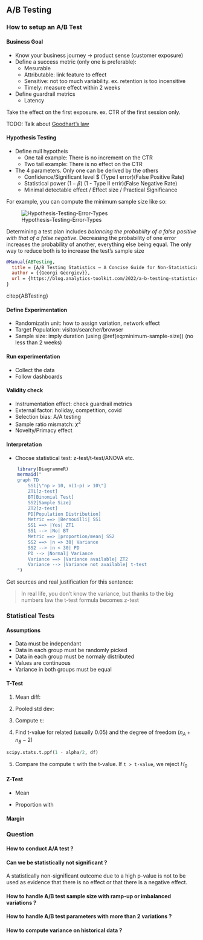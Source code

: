 ## A/B Testing

### How to setup an A/B Test

#### Business Goal

- Know your business journey -> product sense (customer exposure)
- Define a success metric (only one is preferable):
  - Mesurable
  - Attributable: link feature to effect
  - Sensitive: not too much variability. ex. retention is too incensitive
  - Timely: measure effect within 2 weeks
- Define guardrail metrics
  - Latency

Take the effect on the first exposure. ex. CTR of the first session only.

TODO: Talk about [Goodhart's law](https://en.wikipedia.org/wiki/Goodhart%27s_law)

#### Hypothesis Testing

- Define null hypotheis
    - One tail example: There is no increment on the CTR
    - Two tail example: There is no effect on the CTR
- The 4 parameters. Only one can be derived by the others
    - Confidence/Significant level $\alpha\ (Type I error)(False Positive Rate)
    - Statistical power $(1-\beta)$ (1 - Type II errir)(False Negative Rate)
    - Minimal detectable effect / Effect size / Practical Significance

For example, you can compute the minimum sample size like so:

\begin{equation}
  n = \frac{2\sigma^2(z_{\alpha/2}+z_{\beta})}{\theta^2}
  (\#eq:minium-sample-size)
\end{equation}

![Hypothesis-Testing-Error-Types](https://blog.analytics-toolkit.com/wp-content/uploads/2022/02/2022-02-24-Hypothesis-Testing-Error-Types.png)

Determining a test plan includes *balancing the probability of a false positive with that of a false negative*. Decreasing the probability of one error increases the probability of another, everything else being equal. The only way to reduce both is to increase the test’s sample size


```bibtex
@Manual{ABTesting,
  title = {A/B Testing Statistics – A Concise Guide for Non-Statisticians},
  author = {{Georgi Georgiev}},
  url = {https://blog.analytics-toolkit.com/2022/a-b-testing-statistics-a-concise-guide/},
}
```

citep{ABTesting}

#### Define Experimentation

- Randomizatin unit: how to assign variation, network effect
- Target Population: visitor/searcher/browser
- Sample size: imply duration (using \@ref(eq:minimum-sample-size)) (no less than 2 weeks)

#### Run experimentation

 - Collect the data
 - Follow dashboards

#### Validity check

 - Instrumentation effect: check guardrail metrics
 - External factor: holiday, competition, covid
 - Selection bias: A/A testing
 - Sample ratio mismatch: $\chi^2$
 - Novelty/Primacy effect

#### Interpretation

 - Choose statistical test: z-test/t-test/ANOVA etc.

```r
    library(DiagrammeR)
    mermaid("
    graph TD
        SS1[\"np > 10, n(1-p) > 10\"]
        ZT1[z-test]
        BT[Binomial Test]
        SS2[Sample Size]
        ZT2[z-test]
        PD[Population Distribution]
        Metric ==> |Bernouilli| SS1
        SS1 ==> |Yes| ZT1
        SS1 --> |No| BT
        Metric ==> |proportion/mean| SS2
        SS2 ==> |n => 30| Variance
        SS2 --> |n < 30| PD
        PD --> |Normal| Variance
        Variance ==> |Variance available| ZT2
        Variance --> |Variance not available| t-test
    ")
```

Get sources and real justification for this sentence:

> In real life, you don't know the variance, but thanks to the big numbers law the t-test formula becomes z-test

### Statistical Tests

#### Assumptions

- Data must be independant
- Data in each group must be randomly picked
- Data in each group must be normaly distributed
- Values are continuous
- Variance in both groups must be equal

#### T-Test

1. Mean diff:

\begin{equation}
\bar{x_A} - \bar{x_B}
\end{equation}

2. Pooled std dev:

\begin{equation}
s_p^2\frac{(n_A - 1)\sigma_A^2 + (n_B - 1)\sigma_B^2}{n_A + n_B - 2}
\end{equation}

3. Compute `t`:

\begin{equation}
$t = \frac{\text{diff of groups avg}}{\text{standard error of difference}} = \frac{\bar{x_A} - \bar{x_B}}{\sqrt{s_p^2}\sqrt{\frac{1}{n_A}\frac{1}{n_B}}}
\end{equation}

4. Find t-value for related \alpha (usually 0.05) and the degree of freedom ($n_A + n_B - 2$)

```python
scipy.stats.t.ppf(1 - alpha/2, df)
```
5. Compare the compute `t` with the t-value. If `t > t-value`, we reject $H_0$

#### Z-Test

- Mean
\begin{equation}
\frac{\bar{x_T} - \bar{x_C}}{\sqrt{\frac{\sigma_T^2}{n_T} + \frac{\sigma_C^2}{n_C}}}
\end{equation}

- Proportion
\begin{equation}
\frac{p_T - p_C}{\sqrt{\frac{\hat{p}(1-\hat{p})}{N}}}
\end{equation}
with
\begin{equation}
\hat{p} = \frac{y_C + y_T}{N_C + N_T}
\end{equation}

#### Margin


### Question

#### How to conduct A/A test ?

#### Can we be statistically not significant ?

A statistically non-significant outcome due to a high p-value is not to be used as evidence that there is no effect or that there is a negative effect.

#### How to handle A/B test sample size with ramp-up or imbalanced variations ?

#### How to handle A/B test parameters with more than 2 variations ?

#### How to compute variance on historical data ?

